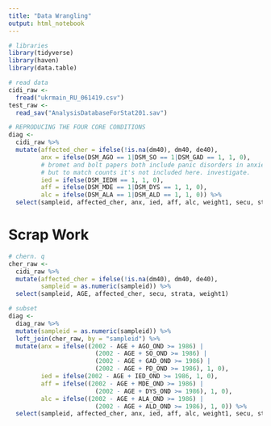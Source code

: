 ```yaml
---
title: "Data Wrangling"
output: html_notebook
---
```


```r
# libraries
library(tidyverse)
library(haven)
library(data.table)
```

```r
# read data
cidi_raw <-
  fread("ukrmain_RU_061419.csv")
test_raw <-
  read_sav("AnalysisDatabaseForStat201.sav")
```

```r
# REPRODUCING THE FOUR CORE CONDITIONS
diag <-
  cidi_raw %>%
  mutate(affected_cher = ifelse(!is.na(dm40), dm40, de40),
         anx = ifelse(DSM_AGO == 1|DSM_SO == 1|DSM_GAD == 1, 1, 0),
         # bromet and bolt papers both include panic disorders in anxiety, 
         # but to match counts it's not included here. investigate.
         ied = ifelse(DSM_IEDH == 1, 1, 0),
         aff = ifelse(DSM_MDE == 1|DSM_DYS == 1, 1, 0),
         alc = ifelse(DSM_ALA == 1|DSM_ALD == 1, 1, 0)) %>%
  select(sampleid, affected_cher, anx, ied, aff, alc, weight1, secu, strata)
```

# Scrap Work

```r
# chern. q
cher_raw <-
  cidi_raw %>%
  mutate(affected_cher = ifelse(!is.na(dm40), dm40, de40),
         sampleid = as.numeric(sampleid)) %>%
  select(sampleid, AGE, affected_cher, secu, strata, weight1)
```

```r
# subset
diag <-
  diag_raw %>%
  mutate(sampleid = as.numeric(sampleid)) %>%
  left_join(cher_raw, by = "sampleid") %>%
  mutate(anx = ifelse((2002 - AGE + AGO_OND >= 1986) | 
                        (2002 - AGE + SO_OND >= 1986) |
                        (2002 - AGE + GAD_OND >= 1986) |
                        (2002 - AGE + PD_OND >= 1986), 1, 0),
         ied = ifelse(2002 - AGE + IED_OND >= 1986, 1, 0),
         aff = ifelse((2002 - AGE + MDE_OND >= 1986) | 
                        (2002 - AGE + DYS_OND >= 1986), 1, 0),
         alc = ifelse((2002 - AGE + ALA_OND >= 1986) | 
                        (2002 - AGE + ALD_OND >= 1986), 1, 0)) %>%
  select(sampleid, affected_cher, anx, ied, aff, alc, weight1, secu, strata)
```


